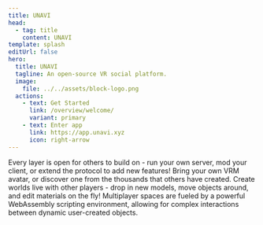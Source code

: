 ```yaml
---
title: UNAVI
head:
  - tag: title
    content: UNAVI
template: splash
editUrl: false
hero:
  title: UNAVI 
  tagline: An open-source VR social platform.
  image:
    file: ../../assets/block-logo.png
  actions:
    - text: Get Started
      link: /overview/welcome/
      variant: primary
    - text: Enter app
      link: https://app.unavi.xyz
      icon: right-arrow
---
```



<CardGrid>
  <Card title="Open Architecture" icon="puzzle">
    Every layer is open for others to build on - run your own server, mod your
    client, or extend the protocol to add new features!
  </Card>
  <Card title="VRM Avatars" icon="star">
    Bring your own VRM avatar, or discover one from the thousands that others have created.
  </Card>
  <Card title="Seamless World Creation" icon="pencil">
    Create worlds live with other players - drop in new models, move
    objects around, and edit materials on the fly!
  </Card>
  <Card title="WASM Scripting" icon="rocket">
    Multiplayer spaces are fueled by a powerful WebAssembly scripting environment,
    allowing for complex interactions between dynamic user-created objects.
  </Card>
</CardGrid>
